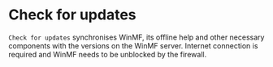 # Check for updates

``Check for updates`` synchronises WinMF, its offline help and other necessary components with the versions on the WinMF server. Internet connection is required and WinMF needs to be unblocked by the firewall.
